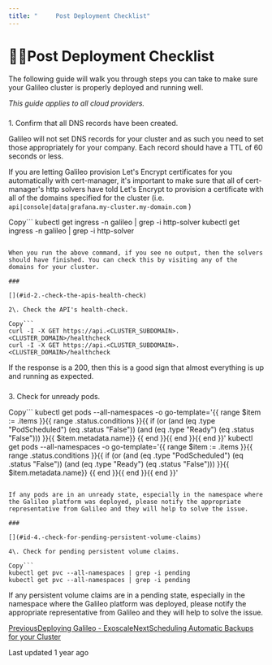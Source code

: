 ```yaml
---
title: "     Post Deployment Checklist"
---
```


# 👩‍⚕️Post Deployment Checklist

The following guide will walk you through steps you can take to make sure your Galileo cluster is properly deployed and running well.

_This guide applies to all cloud providers._

### 

[](#id-1.-confirm-that-all-dns-records-have-been-created)

1\. Confirm that all DNS records have been created.

Galileo will not set DNS records for your cluster and as such you need to set those appropriately for your company. Each record should have a TTL of 60 seconds or less.

If you are letting Galileo provision Let's Encrypt certificates for you automatically with cert-manager, it's important to make sure that all of cert-manager's http solvers have told Let's Encrypt to provision a certificate with all of the domains specified for the cluster (i.e. <code class="py-[1px] px-1.5 min-w-[1.625rem] inline-flex justify-center items-center ring-1 ring-inset ring-dark/1 bg-dark/[0.06] rounded text-dark/8 dark:ring-light/1 dark:bg-light/1 dark:text-light/7 text-[.875em] leading-[calc(max(1.20em,1.25rem))]">api|console|data|grafana.my-cluster.my-domain.com</code> )

Copy```
kubectl get ingress -n galileo | grep -i http-solver
kubectl get ingress -n galileo | grep -i http-solver
```

When you run the above command, if you see no output, then the solvers should have finished. You can check this by visiting any of the domains for your cluster.

### 

[](#id-2.-check-the-apis-health-check)

2\. Check the API's health-check.

Copy```
curl -I -X GET https://api.<CLUSTER_SUBDOMAIN>.<CLUSTER_DOMAIN>/healthcheck
curl -I -X GET https://api.<CLUSTER_SUBDOMAIN>.<CLUSTER_DOMAIN>/healthcheck
```

If the response is a 200, then this is a good sign that almost everything is up and running as expected.

### 

[](#id-3.-check-for-unready-pods)

3\. Check for unready pods.

Copy```
kubectl get pods --all-namespaces -o go-template='{{ range  $item := .items }}{{ range .status.conditions }}{{ if (or (and (eq .type "PodScheduled") (eq .status "False")) (and (eq .type "Ready") (eq .status "False"))) }}{{ $item.metadata.name}} {{ end }}{{ end }}{{ end }}'
kubectl get pods --all-namespaces -o go-template='{{ range  $item := .items }}{{ range .status.conditions }}{{ if (or (and (eq .type "PodScheduled") (eq .status "False")) (and (eq .type "Ready") (eq .status "False"))) }}{{ $item.metadata.name}} {{ end }}{{ end }}{{ end }}'
```

If any pods are in an unready state, especially in the namespace where the Galileo platform was deployed, please notify the appropriate representative from Galileo and they will help to solve the issue.

### 

[](#id-4.-check-for-pending-persistent-volume-claims)

4\. Check for pending persistent volume claims.

Copy```
kubectl get pvc --all-namespaces | grep -i pending
kubectl get pvc --all-namespaces | grep -i pending
```

If any persistent volume claims are in a pending state, especially in the namespace where the Galileo platform was deployed, please notify the appropriate representative from Galileo and they will help to solve the issue.

[PreviousDeploying Galileo - Exoscale](/galileo/how-to-and-faq/enterprise-only/deploying-galileo-exoscale)[NextScheduling Automatic Backups for your Cluster](/galileo/how-to-and-faq/enterprise-only/scheduling-automatic-backups-for-your-cluster)

Last updated 1 year ago